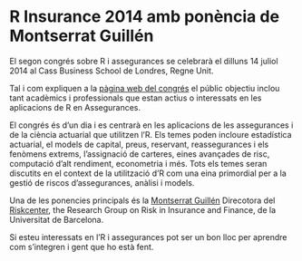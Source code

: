 R Insurance 2014 amb ponència de Montserrat Guillén
========================================================

El segon congrés sobre R i assegurances se celebrarà el dilluns 14 juliol 2014 al Cass Business School de Londres, Regne Unit. 

Tal i com expliquen a la [pàgina web del congrés][] el públic objectiu inclou tant acadèmics i professionals que estan actius o interessats en les aplicacions de R en Assegurances. 

El congrés és d'un dia i es centrarà en les aplicacions de les assegurances i de la ciència actuarial que utilitzen l'R. Els temes poden incloure estadística actuarial, el models de capital, preus, reservant, reassegurances i els fenòmens extrems, l'assignació de carteres, eines avançades de risc, computació d'alt rendiment, econometria i més. Tots els temes seran discutits en el context de la utilització d'R com una eina primordial per a la gestió de riscos d'assegurances, anàlisi i models.

Una de les ponencies principals és la [Montserrat Guillén][] Direcotora del [Riskcenter][], the Research Group on Risk in Insurance and Finance, de la Universitat de Barcelona.

Si esteu interessats en l'R i assegurances pot ser un bon lloc per aprendre com s'integren i gent que ho està fent. 


[Montserrat Guillén]: http://www.ub.edu/riskcenter/mge.html
[Riskcenter]: http://www.ub.edu/riskcenter/
[pàgina web del congrés]: http://www.cass.city.ac.uk/news-and-events/conferences/r-in-insurance-2014